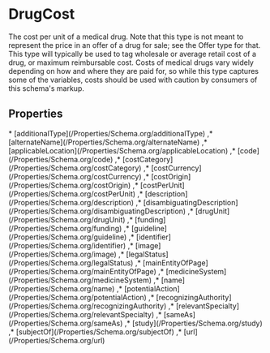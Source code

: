 # DrugCost

The cost per unit of a medical drug. Note that this type is not meant to represent the price in an offer of a drug for sale; see the Offer type for that. This type will typically be used to tag wholesale or average retail cost of a drug, or maximum reimbursable cost. Costs of medical drugs vary widely depending on how and where they are paid for, so while this type captures some of the variables, costs should be used with caution by consumers of this schema's markup.

## Properties

<Grid>
* [additionalType](/Properties/Schema.org/additionalType)
,* [alternateName](/Properties/Schema.org/alternateName)
,* [applicableLocation](/Properties/Schema.org/applicableLocation)
,* [code](/Properties/Schema.org/code)
,* [costCategory](/Properties/Schema.org/costCategory)
,* [costCurrency](/Properties/Schema.org/costCurrency)
,* [costOrigin](/Properties/Schema.org/costOrigin)
,* [costPerUnit](/Properties/Schema.org/costPerUnit)
,* [description](/Properties/Schema.org/description)
,* [disambiguatingDescription](/Properties/Schema.org/disambiguatingDescription)
,* [drugUnit](/Properties/Schema.org/drugUnit)
,* [funding](/Properties/Schema.org/funding)
,* [guideline](/Properties/Schema.org/guideline)
,* [identifier](/Properties/Schema.org/identifier)
,* [image](/Properties/Schema.org/image)
,* [legalStatus](/Properties/Schema.org/legalStatus)
,* [mainEntityOfPage](/Properties/Schema.org/mainEntityOfPage)
,* [medicineSystem](/Properties/Schema.org/medicineSystem)
,* [name](/Properties/Schema.org/name)
,* [potentialAction](/Properties/Schema.org/potentialAction)
,* [recognizingAuthority](/Properties/Schema.org/recognizingAuthority)
,* [relevantSpecialty](/Properties/Schema.org/relevantSpecialty)
,* [sameAs](/Properties/Schema.org/sameAs)
,* [study](/Properties/Schema.org/study)
,* [subjectOf](/Properties/Schema.org/subjectOf)
,* [url](/Properties/Schema.org/url)

</Grid>

